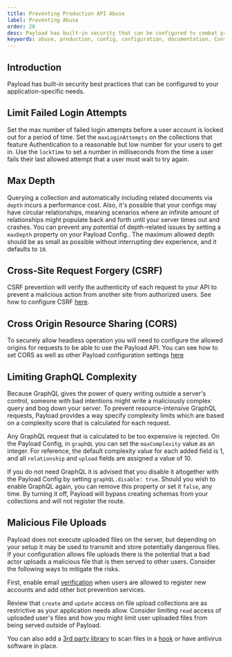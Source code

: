```yaml
---
title: Preventing Production API Abuse
label: Preventing Abuse
order: 20
desc: Payload has built-in security that can be configured to combat production API abuse such as limiting login attempts and IP requests.
keywords: abuse, production, config, configuration, documentation, Content Management System, cms, headless, javascript, node, react, nextjs
---
```


## Introduction

Payload has built-in security best practices that can be configured to your application-specific needs.

## Limit Failed Login Attempts

Set the max number of failed login attempts before a user account is locked out for a period of time. Set the `maxLoginAttempts` on the collections that feature Authentication to a reasonable but low number for your users to get in. Use the `lockTime` to set a number in milliseconds from the time a user fails their last allowed attempt that a user must wait to try again.

## Max Depth

Querying a collection and automatically including related documents via `depth` incurs a performance cost. Also, it's possible that your configs may have circular relationships, meaning scenarios where an infinite amount of relationships might populate back and forth until your server times out and crashes. You can prevent any potential of depth-related issues by setting a `maxDepth` property on your Payload Config.. The maximum allowed depth should be as small as possible without interrupting dev experience, and it defaults to `10`.

## Cross-Site Request Forgery (CSRF)

CSRF prevention will verify the authenticity of each request to your API to prevent a malicious action from another site from authorized users. See how to configure CSRF [here](/docs/authentication/overview#csrf-protection).

## Cross Origin Resource Sharing (CORS)

To securely allow headless operation you will need to configure the allowed origins for requests to be able to use the Payload API. You can see how to set CORS as well as other Payload configuration settings [here](/docs/configuration/overview)

## Limiting GraphQL Complexity

Because GraphQL gives the power of query writing outside a server's control, someone with bad intentions might write a maliciously complex query and bog down your server. To prevent resource-intensive GraphQL requests, Payload provides a way specify complexity limits which are based on a complexity score that is calculated for each request.

Any GraphQL request that is calculated to be too expensive is rejected. On the Payload Config, in `graphQL` you can set the `maxComplexity` value as an integer. For reference, the default complexity value for each added field is 1, and all `relationship` and `upload` fields are assigned a value of 10.

If you do not need GraphQL it is advised that you disable it altogether with the Payload Config by setting `graphQL.disable: true`. Should you wish to enable GraphQL again, you can remove this property or set it `false`, any time. By turning it off, Payload will bypass creating schemas from your collections and will not register the route.

## Malicious File Uploads

Payload does not execute uploaded files on the server, but depending on your setup it may be used to transmit and store potentially dangerous files. If your configuration allows file uploads there is the potential that a bad actor uploads a malicious file that is then served to other users. Consider the following ways to mitigate the risks.

First, enable email [verification](/docs/authentication/config#email-verification) when users are allowed to register new accounts and add other bot prevention services.

Review that `create` and `update` access on file upload collections are as restrictive as your application needs allow. Consider limiting `read` access of uploaded user's files and how you might limit user uploaded files from being served outside of Payload.

You can also add a [3rd party library](https://github.com/Cisco-Talos/clamav) to scan files in a [hook](/docs/hooks/collections) or have antivirus software in place.
